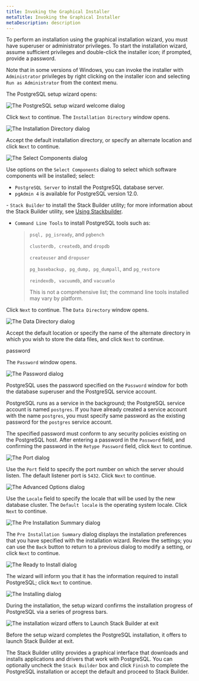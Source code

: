 ```yaml
---
title: Invoking the Graphical Installer
metaTitle: Invoking the Graphical Installer
metaDescription: description
---
```


To perform an installation using the graphical installation wizard, you
must have superuser or administrator privileges. To start the
installation wizard, assume sufficient privileges and double-click the
installer icon; if prompted, provide a password.

Note that in some versions of Windows, you can invoke the installer with
`Administrator` privileges by right clicking on the installer icon and
selecting `Run as Administrator` from the context menu.

The PostgreSQL setup wizard opens:

![*The PostgreSQL setup wizard welcome
dialog*](images/the_postgresql_setup_wizard_welcome.png)

Click `Next` to continue. The `Installation Directory` window opens.

![*The Installation Directory
dialog*](images/the_installation_directory_dialog.png)

Accept the default installation directory, or specify an alternate
location and click `Next` to continue.

![*The Select Components
dialog*](images/the_select_components_dialog.png)

Use options on the `Select Components` dialog to select which software
components will be installed; select:

  - `PostgreSQL Server` to install the PostgreSQL database server.
  - `pgAdmin 4` is available for PostgreSQL version 12.0.

\- `Stack Builder` to install the Stack Builder utility; for more
information about the Stack Builder utility, see [Using
Stackbuilder](using_stackbuilder).

  - `Command Line Tools` to install PostgreSQL tools such as:
    
    > `psql, pg_isready`, and `pgbench`
    > 
    > `clusterdb, createdb`, and `dropdb`
    > 
    > `createuser` and `dropuser`
    > 
    > `pg_basebackup, pg_dump, pg_dumpall`, and `pg_restore`
    > 
    > `reindexdb, vacuumdb`, and `vacuumlo`
    > 
    > This is not a comprehensive list; the command line tools installed
    > may vary by platform.

Click `Next` to continue. The `Data Directory` window opens.

![*The Data Directory dialog*](images/the_data_directory_dialog.png)

Accept the default location or specify the name of the alternate
directory in which you wish to store the data files, and click `Next` to
continue.

<div class="index">

password

</div>

The `Password` window opens.

![*The Password dialog*](images/the_password_dialog.png)

PostgreSQL uses the password specified on the `Password` window for both
the database superuser and the PostgreSQL service account.

PostgreSQL runs as a service in the background; the PostgreSQL service
account is named `postgres`. If you have already created a service
account with the name `postgres`, you must specify same password as the
existing password for the `postgres` service account.

The specified password must conform to any security policies existing on
the PostgreSQL host. After entering a password in the `Password` field,
and confirming the password in the `Retype Password` field, click `Next`
to continue.

![*The Port dialog*](images/the_port_dialog.png)

Use the `Port` field to specify the port number on which the server
should listen. The default listener port is `5432`. Click `Next` to
continue.

![*The Advanced Options dialog*](images/the_advanced_options_dialog.png)

Use the `Locale` field to specify the locale that will be used by the
new database cluster. The `Default locale` is the operating system
locale. Click `Next` to continue.

![*The Pre Installation Summary
dialog*](images/the_preinstallation_summary_dialog.png)

The `Pre Installation Summary` dialog displays the installation
preferences that you have specified with the installation wizard. Review
the settings; you can use the `Back` button to return to a previous
dialog to modify a setting, or click `Next` to continue.

![*The Ready to Install dialog*](images/the_ready_to_install_dialog.png)

The wizard will inform you that it has the information required to
install PostgreSQL; click `Next` to continue.

![*The Installing dialog*](images/the_installing_dialog.png)

During the installation, the setup wizard confirms the installation
progress of PostgreSQL via a series of progress bars.

![*The installation wizard offers to Launch Stack Builder at
exit*](images/the_installation_wizard_offers_to_launch_stack_builder.png)

Before the setup wizard completes the PostgreSQL installation, it offers
to launch Stack Builder at exit.

The Stack Builder utility provides a graphical interface that downloads
and installs applications and drivers that work with PostgreSQL. You can
optionally uncheck the `Stack Builder` box and click `Finish` to
complete the PostgreSQL installation or accept the default and proceed
to Stack Builder.
